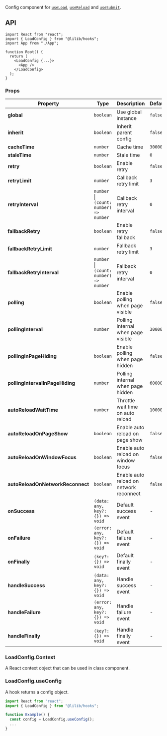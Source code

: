 Config component for [`useLoad`](./useLoad), [`useReload`](./useReload) and [`useSubmit`](./useSubmit).

## API

```tsx
import React from "react";
import { LoadConfig } from "@lilib/hooks";
import App from "./App";

function Root() {
  return (
    <LoadConfig {...}>
      <App />
    </LoadConfig>
  );
}
```

### Props

| Property                         | Type                                    | Description                             | Default  |
| -------------------------------- | --------------------------------------- | --------------------------------------- | -------- |
| **global**                       | `boolean`                               | Use global instance                     | `false`  |
| **inherit**                      | `boolean`                               | Inherit parent config                   | `false`  |
| **cacheTime**                    | `number`                                | Cache time                              | `300000` |
| **staleTime**                    | `number`                                | Stale time                              | `0`      |
| **retry**                        | `boolean`                               | Enable retry                            | `false`  |
| **retryLimit**                   | `number`                                | Callback retry limit                    | `3`      |
| **retryInterval**                | `number` \| `(count: number) => number` | Callback retry interval                 | `0`      |
| **fallbackRetry**                | `boolean`                               | Enable retry fallback                   | `false`  |
| **fallbackRetryLimit**           | `number`                                | Fallback retry limit                    | `3`      |
| **fallbackRetryInterval**        | `number` \| `(count: number) => number` | Fallback retry interval                 | `0`      |
| **polling**                      | `boolean`                               | Enable polling when page visible        | `false`  |
| **pollingInterval**              | `number`                                | Polling internal when page visible      | `30000`  |
| **pollingInPageHiding**          | `boolean`                               | Enable polling when page hidden         | `false`  |
| **pollingIntervalInPageHiding**  | `number`                                | Polling internal when page hidden       | `60000`  |
| **autoReloadWaitTime**           | `number`                                | Throttle wait time on auto reload       | `10000`  |
| **autoReloadOnPageShow**         | `boolean`                               | Enable auto reload on page show         | `false`  |
| **autoReloadOnWindowFocus**      | `boolean`                               | Enable auto reload on window focus      | `false`  |
| **autoReloadOnNetworkReconnect** | `boolean`                               | Enable auto reload on network reconnect | `false`  |
| **onSuccess**                    | `(data: any, key?: {}) => void`         | Default success event                   | -        |
| **onFailure**                    | `(error: any, key?: {}) => void`        | Default failure event                   | -        |
| **onFinally**                    | `(key?: {}) => void`                    | Default finally event                   | -        |
| **handleSuccess**                | `(data: any, key?: {}) => void`         | Handle success event                    | -        |
| **handleFailure**                | `(error: any, key?: {}) => void`        | Handle failure event                    | -        |
| **handleFinally**                | `(key?: {}) => void`                    | Handle finally event                    | -        |

### LoadConfig.Context

A React context object that can be used in class component.

### LoadConfig.useConfig

A hook returns a config object.

```ts
import React from "react";
import { LoadConfig } from "@lilib/hooks";

function Example() {
  const config = LoadConfig.useConfig();
  ...
}
```
